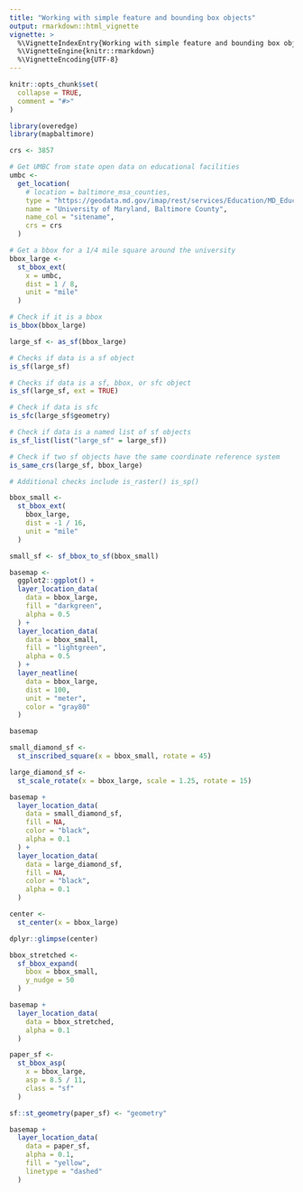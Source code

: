```yaml
---
title: "Working with simple feature and bounding box objects"
output: rmarkdown::html_vignette
vignette: >
  %\VignetteIndexEntry{Working with simple feature and bounding box objects}
  %\VignetteEngine{knitr::rmarkdown}
  %\VignetteEncoding{UTF-8}
---
```


```r
knitr::opts_chunk$set(
  collapse = TRUE,
  comment = "#>"
)
```

```r
library(overedge)
library(mapbaltimore)
```

```r
crs <- 3857

# Get UMBC from state open data on educational facilities
umbc <-
  get_location(
    # location = baltimore_msa_counties,
    type = "https://geodata.md.gov/imap/rest/services/Education/MD_EducationFacilities/FeatureServer/0",
    name = "University of Maryland, Baltimore County",
    name_col = "sitename",
    crs = crs
  )
```


```r
# Get a bbox for a 1/4 mile square around the university
bbox_large <-
  st_bbox_ext(
    x = umbc,
    dist = 1 / 8,
    unit = "mile"
  )

# Check if it is a bbox
is_bbox(bbox_large)

large_sf <- as_sf(bbox_large)

# Checks if data is a sf object
is_sf(large_sf)

# Checks if data is a sf, bbox, or sfc object
is_sf(large_sf, ext = TRUE)

# Check if data is sfc
is_sfc(large_sf$geometry)

# Check if data is a named list of sf objects
is_sf_list(list("large_sf" = large_sf))

# Check if two sf objects have the same coordinate reference system
is_same_crs(large_sf, bbox_large)

# Additional checks include is_raster() is_sp()
```


```r
bbox_small <-
  st_bbox_ext(
    bbox_large,
    dist = -1 / 16,
    unit = "mile"
  )

small_sf <- sf_bbox_to_sf(bbox_small)

basemap <-
  ggplot2::ggplot() +
  layer_location_data(
    data = bbox_large,
    fill = "darkgreen",
    alpha = 0.5
  ) +
  layer_location_data(
    data = bbox_small,
    fill = "lightgreen",
    alpha = 0.5
  ) +
  layer_neatline(
    data = bbox_large,
    dist = 100,
    unit = "meter",
    color = "gray80"
  )

basemap
```


```r
small_diamond_sf <-
  st_inscribed_square(x = bbox_small, rotate = 45)

large_diamond_sf <-
  st_scale_rotate(x = bbox_large, scale = 1.25, rotate = 15)

basemap +
  layer_location_data(
    data = small_diamond_sf,
    fill = NA,
    color = "black",
    alpha = 0.1
  ) +
  layer_location_data(
    data = large_diamond_sf,
    fill = NA,
    color = "black",
    alpha = 0.1
  )
```

```r
center <-
  st_center(x = bbox_large)

dplyr::glimpse(center)
```





```r
bbox_stretched <-
  sf_bbox_expand(
    bbox = bbox_small,
    y_nudge = 50
  )

basemap +
  layer_location_data(
    data = bbox_stretched,
    alpha = 0.1
  )

paper_sf <-
  st_bbox_asp(
    x = bbox_large,
    asp = 8.5 / 11,
    class = "sf"
  )

sf::st_geometry(paper_sf) <- "geometry"

basemap +
  layer_location_data(
    data = paper_sf,
    alpha = 0.1,
    fill = "yellow",
    linetype = "dashed"
  )
```
